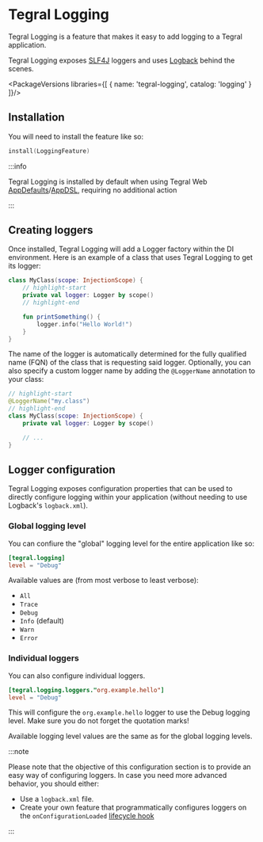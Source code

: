 
# Tegral Logging

Tegral Logging is a feature that makes it easy to add logging to a Tegral application.

Tegral Logging exposes [SLF4J](https://slf4j.org) loggers and uses [Logback](https://logback.qos.ch) behind the scenes.

<PackageVersions libraries={[
    { name: 'tegral-logging', catalog: 'logging' }
]}/>

## Installation

You will need to install the feature like so:

```kotlin
install(LoggingFeature)
```

:::info

Tegral Logging is installed by default when using Tegral Web [AppDefaults](/modules/web/appdefaults/index.mdx)/[AppDSL](/modules/web/appdsl/index.mdx), requiring no additional action

:::

## Creating loggers

Once installed, Tegral Logging will add a Logger factory within the DI environment. Here is an example of a class that uses Tegral Logging to get its logger:

```kotlin
class MyClass(scope: InjectionScope) {
    // highlight-start
    private val logger: Logger by scope()
    // highlight-end

    fun printSomething() {
        logger.info("Hello World!")
    }
}
```

The name of the logger is automatically determined for the fully qualified name (FQN) of the class that is requesting said logger. Optionally, you can also specify a custom logger name by adding the `@LoggerName` annotation to your class:

```kotlin
// highlight-start
@LoggerName("my.class")
// highlight-end
class MyClass(scope: InjectionScope) {
    private val logger: Logger by scope()

    // ...
}
```

## Logger configuration

Tegral Logging exposes configuration properties that can be used to directly configure logging within your application (without needing to use Logback's `logback.xml`).

### Global logging level

You can confiure the "global" logging level for the entire application like so:

```toml title="/tegral.toml"
[tegral.logging]
level = "Debug"
```

Available values are (from most verbose to least verbose):

- `All`
- `Trace`
- `Debug`
- `Info` (default)
- `Warn`
- `Error`

### Individual loggers

You can also configure individual loggers.

```toml title="/tegral.toml"
[tegral.logging.loggers."org.example.hello"]
level = "Debug"
```

This will configure the `org.example.hello` logger to use the Debug logging level. Make sure you do not forget the quotation marks!

Available logging level values are the same as for the global logging levels.

:::note

Please note that the objective of this configuration section is to provide an easy way of configuring loggers. In case you need more advanced behavior, you should either:

- Use a `logback.xml` file.
- Create your own feature that programmatically configures loggers on the `onConfigurationLoaded` [lifecycle hook](../featureful/index.mdx#lifecycle-features)

:::
